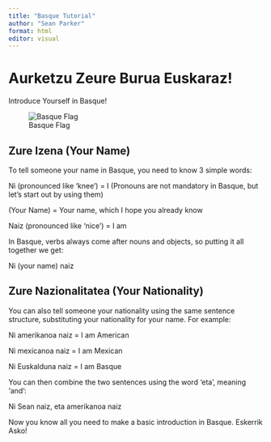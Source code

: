 ```yaml
---
title: "Basque Tutorial"
author: "Sean Parker"
format: html
editor: visual
---
```


# Aurketzu Zeure Burua Euskaraz!

Introduce Yourself in Basque!

![Basque Flag](Basque Flag.png)

## Zure Izena (Your Name)

To tell someone your name in Basque, you need to know 3 simple words:

Ni (pronounced like 'knee') = I (Pronouns are not mandatory in Basque, but let's start out by using them)

(Your Name) = Your name, which I hope you already know

Naiz (pronounced like 'nice') = I am

In Basque, verbs always come after nouns and objects, so putting it all together we get:

Ni (your name) naiz

## Zure Nazionalitatea (Your Nationality)

You can also tell someone your nationality using the same sentence structure, substituting your nationality for your name. For example:

Ni amerikanoa naiz = I am American

Ni mexicanoa naiz = I am Mexican

Ni Euskalduna naiz = I am Basque

You can then combine the two sentences using the word 'eta', meaning 'and':

Ni Sean naiz, eta amerikanoa naiz

Now you know all you need to make a basic introduction in Basque. Eskerrik Asko!